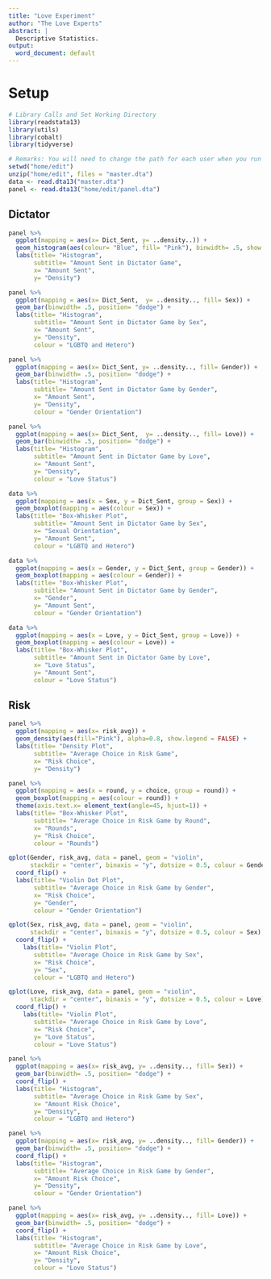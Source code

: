 ```yaml
---
title: "Love Experiment"
author: "The Love Experts"
abstract: |
  Descriptive Statistics.
output: 
  word_document: default
---
```

# Setup
```r
# Library Calls and Set Working Directory
library(readstata13)
library(utils)
library(cobalt)
library(tidyverse)
```
```r
# Remarks: You will need to change the path for each user when you run it. Additionally, \ has a special place in R, so you have to switch you \ to / or R will not recognize the path. Annoying, but important to know.
setwd("home/edit")
unzip("home/edit", files = "master.dta")
data <- read.dta13("master.dta")
panel <- read.dta13("home/edit/panel.dta")
```
## Dictator
```r

panel %>% 
  ggplot(mapping = aes(x= Dict_Sent, y= ..density..)) +
  geom_histogram(aes(colour= "Blue", fill= "Pink"), binwidth= .5, show.legend = FALSE) +
  labs(title= "Histogram",
       subtitle= "Amount Sent in Dictator Game",
       x= "Amount Sent",
       y= "Density")

panel %>% 
  ggplot(mapping = aes(x= Dict_Sent,  y= ..density.., fill= Sex)) +
  geom_bar(binwidth= .5, position= "dodge") +
  labs(title= "Histogram",
       subtitle= "Amount Sent in Dictator Game by Sex",
       x= "Amount Sent",
       y= "Density",
       colour = "LGBTQ and Hetero")

panel %>% 
  ggplot(mapping = aes(x= Dict_Sent, y= ..density.., fill= Gender)) +
  geom_bar(binwidth= .5, position= "dodge") +
  labs(title= "Histogram",
       subtitle= "Amount Sent in Dictator Game by Gender",
       x= "Amount Sent",
       y= "Density",
       colour = "Gender Orientation")

panel %>% 
  ggplot(mapping = aes(x= Dict_Sent,  y= ..density.., fill= Love)) +
  geom_bar(binwidth= .5, position= "dodge") +
  labs(title= "Histogram",
       subtitle= "Amount Sent in Dictator Game by Love",
       x= "Amount Sent",
       y= "Density",
       colour = "Love Status")

data %>% 
  ggplot(mapping = aes(x = Sex, y = Dict_Sent, group = Sex)) +
  geom_boxplot(mapping = aes(colour = Sex)) +
  labs(title= "Box-Whisker Plot",
       subtitle= "Amount Sent in Dictator Game by Sex",
       x= "Sexual Orientation",
       y= "Amount Sent",
       colour = "LGBTQ and Hetero")

data %>% 
  ggplot(mapping = aes(x = Gender, y = Dict_Sent, group = Gender)) +
  geom_boxplot(mapping = aes(colour = Gender)) +
  labs(title= "Box-Whisker Plot",
       subtitle= "Amount Sent in Dictator Game by Gender",
       x= "Gender",
       y= "Amount Sent",
       colour = "Gender Orientation")

data %>% 
  ggplot(mapping = aes(x = Love, y = Dict_Sent, group = Love)) +
  geom_boxplot(mapping = aes(colour = Love)) +
  labs(title= "Box-Whisker Plot",
       subtitle= "Amount Sent in Dictator Game by Love",
       x= "Love Status",
       y= "Amount Sent",
       colour = "Love Status")

```
## Risk
```r

panel %>% 
  ggplot(mapping = aes(x= risk_avg)) +
  geom_density(aes(fill="Pink"), alpha=0.8, show.legend = FALSE) +
  labs(title= "Density Plot",
       subtitle= "Average Choice in Risk Game",
       x= "Risk Choice",
       y= "Density")

panel %>% 
  ggplot(mapping = aes(x = round, y = choice, group = round)) +
  geom_boxplot(mapping = aes(colour = round)) +
  theme(axis.text.x= element_text(angle=45, hjust=1)) +
  labs(title= "Box-Whisker Plot",
       subtitle= "Average Choice in Risk Game by Round",
       x= "Rounds",
       y= "Risk Choice",
       colour = "Rounds")

qplot(Gender, risk_avg, data = panel, geom = "violin",
      stackdir = "center", binaxis = "y", dotsize = 0.5, colour = Gender) + 
  coord_flip() +
  labs(title= "Violin Dot Plot",
       subtitle= "Average Choice in Risk Game by Gender",
       x= "Risk Choice",
       y= "Gender",
       colour = "Gender Orientation")

qplot(Sex, risk_avg, data = panel, geom = "violin",
      stackdir = "center", binaxis = "y", dotsize = 0.5, colour = Sex) + 
  coord_flip() +
    labs(title= "Violin Plot",
       subtitle= "Average Choice in Risk Game by Sex",
       x= "Risk Choice",
       y= "Sex",
       colour = "LGBTQ and Hetero")

qplot(Love, risk_avg, data = panel, geom = "violin",
      stackdir = "center", binaxis = "y", dotsize = 0.5, colour = Love) + 
  coord_flip() +
    labs(title= "Violin Plot",
       subtitle= "Average Choice in Risk Game by Love",
       x= "Risk Choice",
       y= "Love Status",
       colour = "Love Status")

panel %>% 
  ggplot(mapping = aes(x= risk_avg, y= ..density.., fill= Sex)) +
  geom_bar(binwidth= .5, position= "dodge") +
  coord_flip() +
  labs(title= "Histogram",
       subtitle= "Average Choice in Risk Game by Sex",
       x= "Amount Risk Choice",
       y= "Density",
       colour = "LGBTQ and Hetero")

panel %>% 
  ggplot(mapping = aes(x= risk_avg, y= ..density.., fill= Gender)) +
  geom_bar(binwidth= .5, position= "dodge") +
  coord_flip() +
  labs(title= "Histogram",
       subtitle= "Average Choice in Risk Game by Gender",
       x= "Amount Risk Choice",
       y= "Density",
       colour = "Gender Orientation")

panel %>% 
  ggplot(mapping = aes(x= risk_avg, y= ..density.., fill= Love)) +
  geom_bar(binwidth= .5, position= "dodge") +
  coord_flip() +
  labs(title= "Histogram",
       subtitle= "Average Choice in Risk Game by Love",
       x= "Amount Risk Choice",
       y= "Density",
       colour = "Love Status")

```
